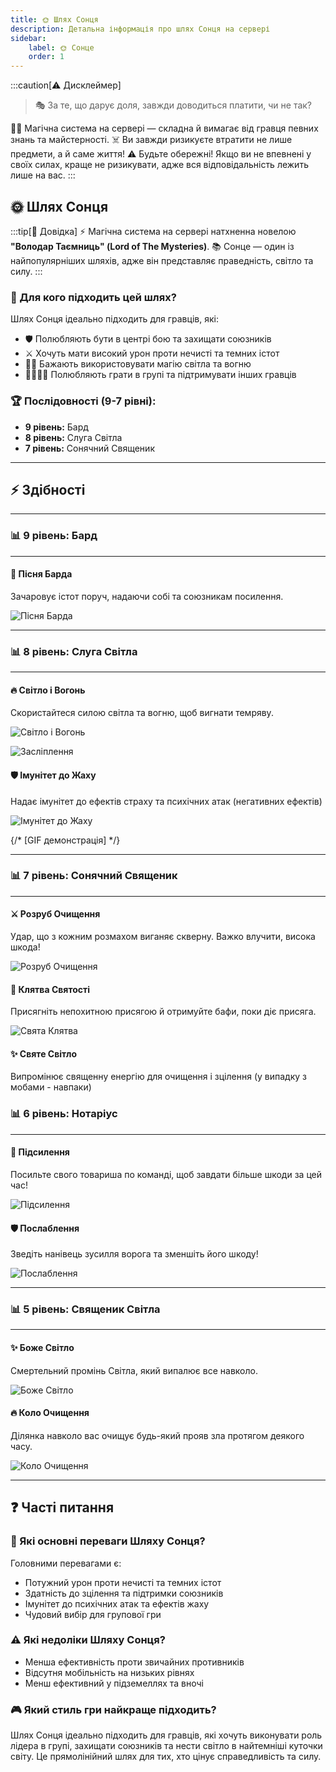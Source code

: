 ```yaml
---
title: 🌞 Шлях Сонця
description: Детальна інформація про шлях Сонця на сервері
sidebar:
    label: 🌞 Сонце
    order: 1
---
```


:::caution[⚠️ Дисклеймер]
> 🎭 За те, що дарує доля, завжди доводиться платити, чи не так?

🧙‍♂️ Магічна система на сервері — складна й вимагає від гравця певних знань та майстерності.
☠️ Ви завжди ризикуєте втратити не лише предмети, а й саме життя!
⚠️ Будьте обережні! Якщо ви не впевнені у своїх силах, краще не ризикувати, адже вся відповідальність лежить лише на вас.
:::

## 🌞 Шлях Сонця

:::tip[📖 Довідка]
⚡ Магічна система на сервері натхненна новелою **"Володар Таємниць" (Lord of The Mysteries)**.
📚 Сонце — один із найпопулярніших шляхів, адже він представляє праведність, світло та силу.
:::

### 📜 Для кого підходить цей шлях?

Шлях Сонця ідеально підходить для гравців, які:
- 🛡️ Полюбляють бути в центрі бою та захищати союзників
- ⚔️ Хочуть мати високий урон проти нечисті та темних істот
- 🧙‍♂️ Бажають використовувати магію світла та вогню
- 👨‍👩‍👧‍👦 Полюбляють грати в групі та підтримувати інших гравців

### 🏆 Послідовності (9-7 рівні):

- **9 рівень:** Бард
- **8 рівень:** Слуга Світла
- **7 рівень:** Сонячний Священик

---

## ⚡ Здібності

---

### 📊 9 рівень: Бард

---

#### 🎵 Пісня Барда
Зачаровує істот поруч, надаючи собі та союзникам посилення.

<p align={"center"}>
    <Image src={bard_song} alt="Пісня Барда"/>
</p>

---

### 📊 8 рівень: Слуга Світла

---

#### 🔥 Світло і Вогонь
Скористайтеся силою світла та вогню, щоб вигнати темряву.

<p align={"center"}>
    <Image src={better_holy_light} alt="Світло і Вогонь"/>
</p>

<p align={"center"}>
    <Image src={blinding} alt="Засліплення"/>
</p>

#### 🛡️ Імунітет до Жаху
Надає імунітет до ефектів страху та психічних атак (негативних ефектів)

<p align={"center"}>
    <Image src={horror_immunity} alt="Імунітет до Жаху"/>
</p>

{/* [GIF демонстрація] */}

---

### 📊 7 рівень: Сонячний Священик

---

#### ⚔️ Розруб Очищення
Удар, що з кожним розмахом виганяє скверну. Важко влучити, висока шкода!

<p align={"center"}>
    <Image src={holy_cleave} alt="Розруб Очищення"/>
</p>

#### 📜 Клятва Святості
Присягніть непохитною присягою й отримуйте бафи, поки діє присяга.

<p align={"center"}>
    <Image src={holy_oath}  alt="Свята Клятва"/>
</p>

#### ✨ Святе Світло
Випромінює священну енергію для очищення і зцілення (у випадку з мобами - навпаки)

### 📊 6 рівень: Нотаріус

---

#### 💪 Підсилення
Посильте свого товариша по команді, щоб завдати більше шкоди за цей час!

<p align={"center"}>
    <Image src={amplification}  alt="Підсилення"/>
</p>

#### 🛡️ Послаблення
Зведіть нанівець зусилля ворога та зменшіть його шкоду!

<p align={"center"}>
    <Image src={nullification}  alt="Послаблення"/>
</p>

---

### 📊 5 рівень: Священик Світла

---

#### ✨ Боже Світло
Смертельний промінь Світла, який випалює все навколо.

<p align={"center"}>
    <Image src={light_of_purification}  alt="Боже Світло"/>
</p>


#### 🔥 Коло Очищення
Ділянка навколо вас очищує будь-який прояв зла протягом деякого часу.

<p align={"center"}>
    <Image src={purification_circle}  alt="Коло Очищення"/>
</p>

---

## ❓ Часті питання

### 💪 Які основні переваги Шляху Сонця?
Головними перевагами є:
- Потужний урон проти нечисті та темних істот
- Здатність до зцілення та підтримки союзників
- Імунітет до психічних атак та ефектів жаху
- Чудовий вибір для групової гри

### ⚠️ Які недоліки Шляху Сонця?
- Менша ефективність проти звичайних противників
- Відсутня мобільність на низьких рівнях
- Менш ефективний у підземеллях та вночі

### 🎮 Який стиль гри найкраще підходить?
Шлях Сонця ідеально підходить для гравців, які хочуть виконувати роль лідера в групі, захищати союзників та нести світло в найтемніші куточки світу. Це прямолінійний шлях для тих, хто цінує справедливість та силу.